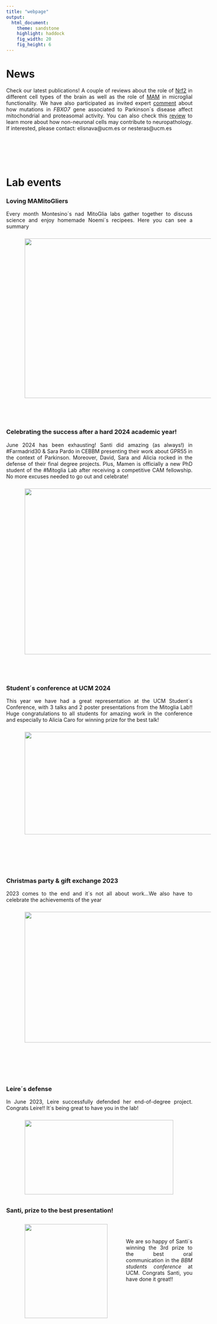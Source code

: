 ```yaml
---
title: "webpage"
output: 
  html_document:
    theme: sandstone
    highlight: haddock
    fig_width: 20
    fig_height: 6
---
```


```{=html}
<style type="text/css">
.title {
  display: none;
}

main-container {
  max-width: 1800px;
  margin-left: auto;
  margin-right: auto;
}

body {
text-align: justify
}

</style>
```

# **News**

Check our latest publications! A couple of reviews about the role of [Nrf2](https://www.mdpi.com/2076-3921/13/12/1502) in different cell types of the brain as well as the role of [MAM](https://pmc.ncbi.nlm.nih.gov/articles/PMC11775980/pdf/10.1177_25152564241312807.pdf) in microglial functionality. We have also participated as invited expert [comment](https://febs.onlinelibrary.wiley.com/doi/epdf/10.1111/febs.17155) about how mutations in *FBXO7* gene associated to Parkinson´s disease affect mitochondrial and proteasomal activity. You can also check this [review](https://journals.lww.com/rmr/fulltext/2024/01010/role_of_non_neuronal_cells_in_neurorepair__a_focus.4.aspx) to learn more about how non-neuronal cells may contribute to neuropathology. 
If interested, please contact: elisnava@ucm.es or nesteras@ucm.es

</br>
</br>
</br>
</br>

# **Lab events**

### **Loving MAMitoGliers**

Every month Montesino´s nad MitoGlia labs gather together to discuss science and enjoy homemade Noemi´s recipees. Here you can see a summary 

<img style="margin:10px 50px"  height=431 width=1073 src="images/mamitoglia2025.jpg"> </a>

</br>
</br>

### **Celebrating the success after a hard 2024 academic year!**

June 2024 has been exhausting! Santi did amazing (as always!) in #Farmadrid30 & Sara Pardo in CEBBM presenting their work about GPR55 in the context of Parkinson. Moreover, David, Sara and Alicia rocked in the defense of their final degree projects. Plus, Mamen is officially a new PhD student of the #Mitoglia Lab after receiving a competitive CAM fellowship. No more excuses needed to go out and celebrate!

<img style="margin:10px 50px"  height=448 width=599 src="images/lab2024.png"> </a>

</br>
</br>

### **Student´s conference at UCM 2024**

This year we have had a great representation at the UCM Student´s Conference, with 3 talks and 2 poster presentations from the Mitoglia Lab!! Huge congratulations to all students for amazing work in the conference and especially to Alicia Caro for winning prize for the best talk!

<img style="margin:10px 50px"  height=277 width=628 src="images/congreso_estudiantes_2024.png"> </a>

</br>
</br>
</br>
</br>


### **Christmas party & gift exchange 2023**

2023 comes to the end and it´s not all about work...We also have to celebrate the achievements of the year

<img style="margin:10px 50px"  height=353 width=523 src="images/xmas.jpg"> </a>

</br>
</br>
</br>
</br>

### **Leire´s defense**

In June 2023, Leire successfully defended her end-of-degree project. Congrats Leire!! It´s being great to have you in the lab! 

<img style="float: middle; middle-align:middle; margin:10px 50px"  height=201 width=402 src="images/leire.jpg"> </a>

### **Santi, prize to the best presentation!**

<img style="float: left; middle-align:middle; margin:10px 50px"  height=254 width=224 src="images/santi_prize.jpg"> </a>

</br>
</br>

We are so happy of Santi´s winning the 3rd prize to the best oral communication in the *BBM students conference* at UCM. Congrats Santi, you have done it great!! 





